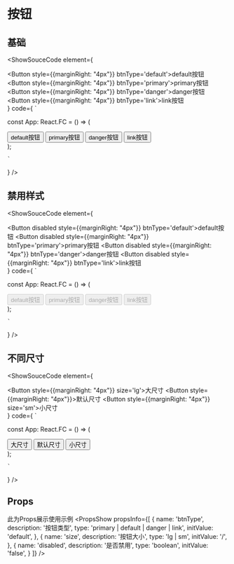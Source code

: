 
# 按钮

## 基础
<ShowSouceCode
  element={
    <div>
      <Button style={{marginRight: "4px"}} btnType='default'>default按钮</Button>
      <Button style={{marginRight: "4px"}} btnType='primary'>primary按钮</Button>
      <Button style={{marginRight: "4px"}} btnType='danger'>danger按钮</Button>
      <Button style={{marginRight: "4px"}} btnType='link'>link按钮</Button>
    </div>
  }
  code={
    `

const App: React.FC = () => (
  <div>
    <Button btnType='default'>default按钮</Button>
    <Button btnType='primary'>primary按钮</Button>
    <Button btnType='danger'>danger按钮</Button>
    <Button btnType='link'>link按钮</Button>
  </div>
);

    `
  }
/>

## 禁用样式
<ShowSouceCode
  element={
    <div>
      <Button disabled style={{marginRight: "4px"}} btnType='default'>default按钮</Button>
      <Button disabled style={{marginRight: "4px"}} btnType='primary'>primary按钮</Button>
      <Button disabled style={{marginRight: "4px"}} btnType='danger'>danger按钮</Button>
      <Button disabled style={{marginRight: "4px"}} btnType='link'>link按钮</Button>
    </div>
  }
  code={
    `

const App: React.FC = () => (
  <div>
    <Button disabled btnType='default'>default按钮</Button>
    <Button disabled btnType='primary'>primary按钮</Button>
    <Button disabled btnType='danger'>danger按钮</Button>
    <Button disabled btnType='link'>link按钮</Button>
  </div>
);

    `
  }
/>

## 不同尺寸
<ShowSouceCode
  element={
    <div>
      <Button style={{marginRight: "4px"}} size='lg'>大尺寸</Button>
      <Button style={{marginRight: "4px"}}>默认尺寸</Button>
      <Button style={{marginRight: "4px"}} size='sm'>小尺寸</Button>
    </div>
  }
  code={
    `

const App: React.FC = () => (
  <div>
    <Button size='lg'>大尺寸</Button>
    <Button >默认尺寸</Button>
    <Button size='sm'>小尺寸</Button>
  </div>
);

    `
  }
/>

## Props

此为Props展示使用示例
<PropsShow propsInfo={[
  {
    name: 'btnType',
    description: '按钮类型',
    type: 'primary | default | danger | link',
    initValue: 'default',
  },
  {
    name: 'size',
    description: '按钮大小',
    type: 'lg | sm',
    initValue: '/',
  },
  {
    name: 'disabled',
    description: '是否禁用',
    type: 'boolean',
    initValue: 'false',
  }
]} />
